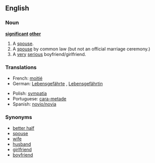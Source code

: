 ==English==

===Noun===
'''[[significant]] [[other]]'''

# A [[spouse]].
# A [[spouse]] by common law (but not an official marriage ceremony.)
# A [[very]] [[serious]] boyfriend/girlfriend.

===Translations===
{{rfc-level|Translations at L3+ (AutoFormat would have corrected level of Translations)}}
{{top}}
*French: [[moitié]] {{f}}
*German: [[Lebensgefährte]] {{m}}, [[Lebensgefährtin]] {{f}}
{{mid}}
*Polish: [[sympatia]] {{f}}
*Portuguese: [[cara-metade]] {{f}}
*Spanish: [[novio/novia]] {{f}}
{{bottom}}

===Synonyms===
*[[better half]]
*[[spouse]]
*[[wife]]
*[[husband]]
*[[girlfriend]]
*[[boyfriend]]